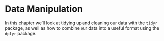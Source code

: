 # Data Manipulation

In this chapter we'll look at tidying up and cleaning our data with the `tidyr` package, as well as how to combine our data into a useful format using the `dplyr` package.
